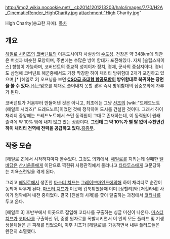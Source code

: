 http://img2.wikia.nocookie.net/__cb20141201213203/halo/images/7/70/H2A_CinematicRender_HighCharity.jpg
attachment:"High Charity.jpg"

High Charity(숭고한 자애). 
[[목차]]

== 개요 ==
[[헤일로 시리즈]]의 [[코버넌트]]의 이동도시이자 사실상의 [[수도]]성. 전장은 약 348km에 외관은 버섯과 비슷한 모양이며, 주변에는 수많은 방어 함대가 포진해있다. 자체 [슬립스페이스] 항행이 가능하며, 코버넌트의 종교적 성지이자 정치, 경제, 군사의 중심지이다. 경비도 삼엄해 코버넌트 해군중에서도 가장 막강한 하이 채리티 방위함대 2개가 포진하고 있으며,[* [헤일로 2] 오프닝을 보면 '''[[CSO급 초대형 항공모함]]이 방위함대로 복귀하는 장면을 볼 수 있다.''']접근암호를 제대로 풀어내지 못할 경우 즉시 방위함대의 집중포화에 가루가 된다.

코버넌트가 처음부터 만들어낸 것은 아니고, 최초에는 그냥 [[선조]]의 [wiki:"드레드노트(헤일로 시리즈)" 드레드노트]이었던 것에 정착하여 도시를 건설한 것이다. 그래서 하이 채리티 중앙에는 드레드노트에서 쓰던 동력원이 그대로 존재하는데, 이 동력원이 원래 출력에 약 10% 밖에 내지 않고 있는 상황이다. '''그런데 그 약 10%가 별 탈 없이 수천년간 하이 채리티 전역에 전력을 공급하고 있다.'''[[흠좀무]]. 

== 작중 모습 ==
[헤일로 2]에서 시작하자마자 볼수있다. 그것도 의회에서.
[[헤일로]]를 지키는데 실패한 [[텔 바담]]은 [[산시움]]들에게 이단으로 찍힌뒤 사령관직에서 물러나고 [[타타루스]]에게 고문당하는 치욕스런일을 겪게 된다.

그리고 [[헤일로]]에서 생존한 [[마스터 치프]]는 [[그레이브마인드]]에의해 하이 채리티로 순간이동되어 싸우게 된다. [[마스터 치프]]가 이곳에 갑툭튀했을때 이미 [상헬리]와 [저힐라네] 사이가 험악해져 내전 중이었다. 결국 [진실의 사제]를 쫓아 탈출하는 과정에서 [[코타나]]를 두고 온다.

[헤일로 3] 후반부에서 이곳으로 잡입해 코타나를 구출하는 싱글 미션이 나온다. [[마스터 치프]]가 [[코타나]]를 구출하신 뒤, 중앙 원자로를 폭발시키면서 이 안의 모든 플러드 및 기생 생물체들은 큰 피해를 입었으며, 이후 치프가 [헤일로]를 가동하면서 내부 플러드들은 완전히 소멸했다.
